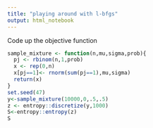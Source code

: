 ```yaml
---
title: "playing around with l-bfgs"
output: html_notebook
---
```


Code up the objective function

```r
sample_mixture <- function(n,mu,sigma,prob){
  pj <- rbinom(n,1,prob)
  x <- rep(0,n)
  x[pj==1]<- rnorm(sum(pj==1),mu,sigma)
  return(x)
}
set.seed(47)
y<-sample_mixture(10000,0,.5,.5)
z <- entropy::discretize(y,1000)
S<-entropy::entropy(z)
S
```



